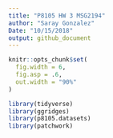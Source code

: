 ```yaml
---
title: "P8105 HW 3 MSG2194"
author: "Saray Gonzalez"
Date: "10/15/2018"
output: github_document
---
```


```r

knitr::opts_chunk$set(
  fig.width = 6,
  fig.asp = .6,
  out.width = "90%"
)

library(tidyverse)
library(ggridges)
library(p8105.datasets)
library(patchwork)
```


